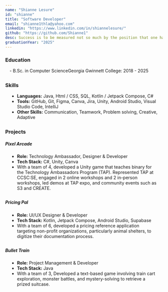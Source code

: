 ```yaml
---
name: "Shianne Lesure"
id: "shianne"
title: "Software Developer"
email: "shianne1thla@yahoo.com"
linkedin: "https://www.linkedin.com/in/shiannelesure/"
github: "https://github.com/Shianne1"
desc: Success is to be measured not so much by the position that one has reached in life as by the obstacles which he has overcome while trying to succeed. Hello there! My name is Shianne Lesure and I'm a dedicated software student propelled by curiosity and determination. I was apart of the project Pixel Arcade in Technology Ambassador Program during Fall 2024.
graduationYear: "2025"
---
```


### Education
<div style="margin-left:1em; margin-bottom:2em">
  - B.Sc. in Computer ScienceGeorgia Gwinnett College: 2018 - 2025
</div>

### Skills
<ul style="list-style-type: disc;width: 90%; margin-bottom: 2em; margin-left:1em">
<li><b>Languages:</b> Java, Html / CSS, SQL, Kotlin / Jetpack Compose, C#</li>
<li><b>Tools:</b> GitHub, Git, Figma, Canva, Jira, Unity, Android Studio, Visual Studio Code, IntelliJ</li>
<li><b>Other Skills:</b> Communication, Teamwork, Problem solving, Creative, Adaptive</li>
</ul>

### Projects
##### Pixel Arcade
<ul style="list-style-type: disc;width: 90%; margin-bottom: 2em; margin-left:1em">
<li><b>Role:</b> Technology Ambassador, Designer & Developer</li>
<li><b>Tech Stack:</b> C#, Unity, Canva</li>
<li>With a team of 4, developed a Unity game that teaches binary for the Technology Ambassadors Program (TAP). 
Represented TAP at CCSC:SE, engaged in 2 online workshops and 2 in-person workshops, led demos at TAP expo, and community events such as S3 and CREATE.</li>
</ul>

##### Pricing Pal
<ul style="list-style-type: disc;width: 90%; margin-bottom: 2em; margin-left:1em">
<li><b>Role:</b> UI/UX Designer & Developer</li>
<li><b>Tech Stack:</b> Kotlin, Jetpack Compose, Android Studio, Supabase</li>
<li>With a team of 6, developed a pricing reference application targeting
    non-profit organizations, particularly animal shelters, to digitize their
    documentation process.</li>
</ul>

##### Bullet Train
<ul style="list-style-type: disc;width: 90%; margin-bottom: 2em; margin-left:1em">
<li><b>Role:</b> Project Management & Developer</li>
<li><b>Tech Stack:</b> Java</li>
<li>With a team of 3, Developed a text-based game involving train cart
    exploration, monster battles, and mystery-solving to retrieve a prized
    suitcase.</li>
</ul>

